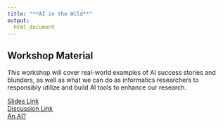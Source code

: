 ```yaml
---
title: "**AI in the Wild**"
output:
  html_document
---
```


## Workshop Material

This workshop will cover real-world examples of AI success stories and blunders, as well as what we can do as informatics researchers to responsibly utilize and build AI tools to enhance our research.

<div class = "link_button"><a href="SLIDE_LINK" target="_blank"> Slides Link</a></div>

<div class = "slido_button"><a href="SLIDO_LINK" target="_blank"> Discussion Link </a></div>

<div class = "resource_button"><a
href="RESOURCE_LINK" target="_blank"> An AI? </a></div>
<br>


<!--
## Additional Resources
-->
